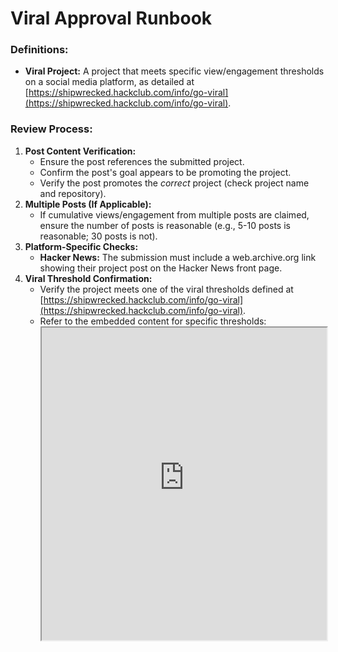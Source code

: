 # Viral Approval Runbook

### Definitions:

- **Viral Project:** A project that meets specific view/engagement thresholds on a social media platform, as detailed at [https://shipwrecked.hackclub.com/info/go-viral](https://shipwrecked.hackclub.com/info/go-viral).

### Review Process:

1.  **Post Content Verification:**
    - Ensure the post references the submitted project.
    - Confirm the post's goal appears to be promoting the project.
    - Verify the post promotes the _correct_ project (check project name and repository).
2.  **Multiple Posts (If Applicable):**
    - If cumulative views/engagement from multiple posts are claimed, ensure the number of posts is reasonable (e.g., 5-10 posts is reasonable; 30 posts is not).
3.  **Platform-Specific Checks:**
    - **Hacker News:** The submission must include a web.archive.org link showing their project post on the Hacker News front page.
4.  **Viral Threshold Confirmation:**
    - Verify the project meets one of the viral thresholds defined at [https://shipwrecked.hackclub.com/info/go-viral](https://shipwrecked.hackclub.com/info/go-viral).
    - Refer to the embedded content for specific thresholds:
      <iframe
        src="https://shipwrecked.hackclub.com/info/go-viral"
        width="100%"
        height="500"
        style={{ border: "none" }}
      />

